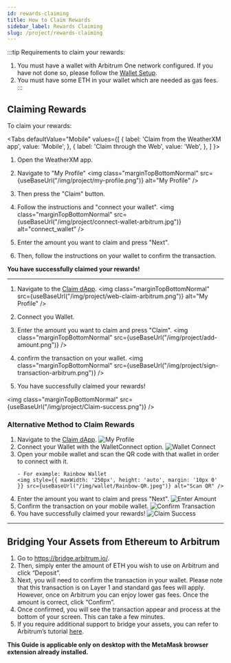 ```yaml
---
id: rewards-claiming
title: How to Claim Rewards
sidebar_label: Rewards Claiming
slug: /project/rewards-claiming
---
```




:::tip 
Requirements to claim your rewards: 
1. You must have a wallet with Arbitrum One network configured. If you have not done so, please follow the [Wallet Setup](/rewards/how-to-join-arbitrum-and-see-your-tokens).
2. You must have some ETH in your wallet which are needed as gas fees. 
:::

## Claiming Rewards

To claim your rewards:

<Tabs
  defaultValue="Mobile"
  values={[
    { label: 'Claim from the WeatherXM app', value: 'Mobile', },
    { label: 'Claim through the Web', value: 'Web', },
  ]
}>

<TabItem value="Mobile">

1. Open the WeatherXM app. 
2. Navigate to "My Profile" 
<img class="marginTopBottomNormal" src={useBaseUrl("/img/project/my-profile.png")} alt="My Profile" />

3. Then press the "Claim" button. 
4. Follow the instructions and "connect your wallet".
<img class="marginTopBottomNormal" src={useBaseUrl("/img/project/connect-wallet-arbitrum.jpg")} alt="connect_wallet" />

5. Enter the amount you want to claim and press "Next".
6. Then, follow the instructions on your wallet to confirm the transaction.

**You have successfully claimed your rewards!**

<hr/>

</TabItem>

<TabItem value="Web">

1. Navigate to the [Claim dApp](https://claim.weatherxm.com/).
<img class="marginTopBottomNormal" src={useBaseUrl("/img/project/web-claim-arbitrum.png")} alt="My Profile" />

2. Connect you Wallet.
3. Enter the amount you want to claim and press "Claim".
<img class="marginTopBottomNormal" src={useBaseUrl("/img/project/add-amount.png")} />

4. confirm the transaction on your wallet.
<img class="marginTopBottomNormal" src={useBaseUrl("/img/project/sign-transaction-arbitrum.png")} />

5. You have successfully claimed your rewards!

<img class="marginTopBottomNormal" src={useBaseUrl("/img/project/Claim-success.png")} />


</TabItem>

</Tabs>



### Alternative Method to Claim Rewards

<ol className="claim-steps">
  <li>
    Navigate to the <a href="https://claim.weatherxm.com/" target="_blank" rel="noopener noreferrer">Claim dApp</a>.
    <img style={{ maxWidth: '650px', height: 'auto', margin: '10px 0' }} src={useBaseUrl("/img/project/web-claim-arbitrum.png")} alt="My Profile" />
  </li>
  
  <li>
    Connect your Wallet with the WalletConnect option.
    <img style={{ maxWidth: '250px', height: 'auto', margin: '10px 0' }} src={useBaseUrl("/img/wallet/Wallet-connect.png")} alt="Wallet Connect" />
  </li>

  <li>
Open your mobile wallet and scan the QR code with that wallet in order to connect with it.


    - For example: Rainbow Wallet
    <img style={{ maxWidth: '250px', height: 'auto', margin: '10px 0' }} src={useBaseUrl("/img/wallet/Rainbow-QR.jpeg")} alt="Scan QR" />
  </li>

  <li>
    Enter the amount you want to claim and press "Next".
    <img style={{ maxWidth: '250px', height: 'auto', margin: '10px 0' }} src={useBaseUrl("/img/project/add-amount.png")} alt="Enter Amount" />
  </li>
  
  <li>
    Confirm the transaction on your mobile wallet.
    <img style={{ maxWidth: '250px', height: 'auto', margin: '10px 0' }} src={useBaseUrl("/img/wallet/rainbow-confirm.jpg")} alt="Confirm Transaction" />
  </li>

  <li>
    You have successfully claimed your rewards!
    <img style={{ maxWidth: '250px', height: 'auto', margin: '10px 0' }} src={useBaseUrl("/img/project/Claim-success.png")} alt="Claim Success" />
  </li>
</ol>

<hr/>

## Bridging Your Assets from Ethereum to Arbitrum
 1. Go to https://bridge.arbitrum.io/.
 2. Then, simply enter the amount of ETH you wish to use on Arbitrum and click “Deposit”. 
 3. Next, you will need to confirm the transaction in your wallet. Please note that this transaction is on Layer 1 and standard gas fees will apply. 
 However, once on Arbitrum you can enjoy lower gas fees. Once the amount is correct, click “Confirm”.
 4. Once confirmed, you will see the transaction appear and process at the bottom of your screen. This can take a few minutes.
 5. If you require additional support to bridge your assets, you can refer to Arbitrum’s tutorial [here](https://docs.arbitrum.io/getting-started-users).

 **This Guide is applicable only on desktop with the MetaMask browser extension already installed.**
